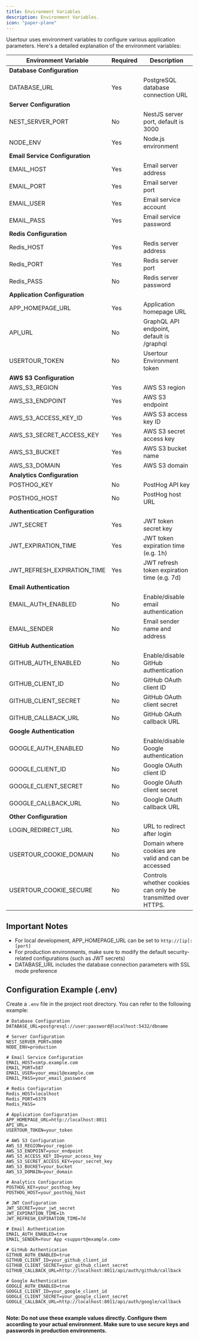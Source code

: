 ```yaml
---
title: Environment Variables
description: Environment Variables.
icon: "paper-plane"
---
```


Usertour uses environment variables to configure various application parameters. Here's a detailed explanation of the environment variables:

| Environment Variable | Required | Description |
|---------------------|----------|-------------|
| **Database Configuration** |||
| DATABASE_URL | Yes | PostgreSQL database connection URL |
| **Server Configuration** |||
| NEST_SERVER_PORT | No | NestJS server port, default is 3000 |
| NODE_ENV | Yes | Node.js environment |
| **Email Service Configuration** |||
| EMAIL_HOST | Yes | Email server address |
| EMAIL_PORT | Yes | Email server port |
| EMAIL_USER | Yes | Email service account |
| EMAIL_PASS | Yes | Email service password |
| **Redis Configuration** |||
| Redis_HOST | Yes | Redis server address |
| Redis_PORT | Yes | Redis server port |
| Redis_PASS | No | Redis server password |
| **Application Configuration** |||
| APP_HOMEPAGE_URL | Yes | Application homepage URL |
| API_URL | No | GraphQL API endpoint, default is /graphql |
| USERTOUR_TOKEN | No | Usertour Environment token |
| **AWS S3 Configuration** |||
| AWS_S3_REGION | Yes | AWS S3 region |
| AWS_S3_ENDPOINT | Yes | AWS S3 endpoint |
| AWS_S3_ACCESS_KEY_ID | Yes | AWS S3 access key ID |
| AWS_S3_SECRET_ACCESS_KEY | Yes | AWS S3 secret access key |
| AWS_S3_BUCKET | Yes | AWS S3 bucket name |
| AWS_S3_DOMAIN | Yes | AWS S3 domain |
| **Analytics Configuration** |||
| POSTHOG_KEY | No | PostHog API key |
| POSTHOG_HOST | No | PostHog host URL |
| **Authentication Configuration** |||
| JWT_SECRET | Yes | JWT token secret key |
| JWT_EXPIRATION_TIME | Yes | JWT token expiration time (e.g. 1h) |
| JWT_REFRESH_EXPIRATION_TIME | Yes | JWT refresh token expiration time (e.g. 7d) |
| **Email Authentication** |||
| EMAIL_AUTH_ENABLED | No | Enable/disable email authentication |
| EMAIL_SENDER | No | Email sender name and address |
| **GitHub Authentication** |||
| GITHUB_AUTH_ENABLED | No | Enable/disable GitHub authentication |
| GITHUB_CLIENT_ID | No | GitHub OAuth client ID |
| GITHUB_CLIENT_SECRET | No | GitHub OAuth client secret |
| GITHUB_CALLBACK_URL | No | GitHub OAuth callback URL |
| **Google Authentication** |||
| GOOGLE_AUTH_ENABLED | No | Enable/disable Google authentication |
| GOOGLE_CLIENT_ID | No | Google OAuth client ID |
| GOOGLE_CLIENT_SECRET | No | Google OAuth client secret |
| GOOGLE_CALLBACK_URL | No | Google OAuth callback URL |
| **Other Configuration** |||
| LOGIN_REDIRECT_URL | No | URL to redirect after login |
| USERTOUR_COOKIE_DOMAIN | No | Domain where cookies are valid and can be accessed |
| USERTOUR_COOKIE_SECURE | No | Controls whether cookies can only be transmitted over HTTPS.   |


## Important Notes

- For local development, APP_HOMEPAGE_URL can be set to `http://[ip]:[port]`
- For production environments, make sure to modify the default security-related configurations (such as JWT secrets)
- DATABASE_URL includes the database connection parameters with SSL mode preference

## Configuration Example (.env)

Create a `.env` file in the project root directory. You can refer to the following example:

```env
# Database Configuration
DATABASE_URL=postgresql://user:password@localhost:5432/dbname

# Server Configuration
NEST_SERVER_PORT=3000
NODE_ENV=production

# Email Service Configuration
EMAIL_HOST=smtp.example.com
EMAIL_PORT=587
EMAIL_USER=your_email@example.com
EMAIL_PASS=your_email_password

# Redis Configuration
Redis_HOST=localhost
Redis_PORT=6379
Redis_PASS=

# Application Configuration
APP_HOMEPAGE_URL=http://localhost:8011
API_URL=
USERTOUR_TOKEN=your_token

# AWS S3 Configuration
AWS_S3_REGION=your_region
AWS_S3_ENDPOINT=your_endpoint
AWS_S3_ACCESS_KEY_ID=your_access_key
AWS_S3_SECRET_ACCESS_KEY=your_secret_key
AWS_S3_BUCKET=your_bucket
AWS_S3_DOMAIN=your_domain

# Analytics Configuration
POSTHOG_KEY=your_posthog_key
POSTHOG_HOST=your_posthog_host

# JWT Configuration
JWT_SECRET=your_jwt_secret
JWT_EXPIRATION_TIME=1h
JWT_REFRESH_EXPIRATION_TIME=7d

# Email Authentication
EMAIL_AUTH_ENABLED=true
EMAIL_SENDER=Your App <support@example.com>

# GitHub Authentication
GITHUB_AUTH_ENABLED=true
GITHUB_CLIENT_ID=your_github_client_id
GITHUB_CLIENT_SECRET=your_github_client_secret
GITHUB_CALLBACK_URL=http://localhost:8011/api/auth/github/callback

# Google Authentication
GOOGLE_AUTH_ENABLED=true
GOOGLE_CLIENT_ID=your_google_client_id
GOOGLE_CLIENT_SECRET=your_google_client_secret
GOOGLE_CALLBACK_URL=http://localhost:8011/api/auth/google/callback


```

**Note: Do not use these example values directly. Configure them according to your actual environment. Make sure to use secure keys and passwords in production environments.**
